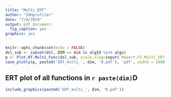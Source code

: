 ```yaml
---
title: "Multi_ERT"
author: "IOHprofiler"
date: "7/8/2019"
output: pdf_document:
  fig_caption: yes
graphics: yes
---
```


```r
knitr::opts_chunk$set(echo = FALSE)
dsl_sub <- subset(dsl, DIM == dim && algId %in% algs)
p <- Plot.RT.Multi_Func(dsl_sub, scale.xlog=input$`Report.FV.Multi_ERT-Scalex`, scale.ylog=input$`Report.FV.Multi_ERT-Scaley`)
save_plotly(p, paste0('ERT_multi_', dim, 'D.pdf'), 'pdf', width = 1000, height = 1200)
```
## ERT plot of all functions in `r paste(dim)`D 

```r
include_graphics(paste0('ERT_multi_', dim, 'D.pdf'))
```